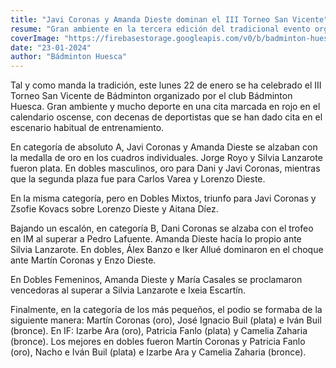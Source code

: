 ```yaml
---
title: "Javi Coronas y Amanda Dieste dominan el III Torneo San Vicente"
resume: "Gran ambiente en la tercera edición del tradicional evento organizado por Bádminton Huesca La Magia"
coverImage: "https://firebasestorage.googleapis.com/v0/b/badminton-huesca.appspot.com/o/posts%2F006-SanVicente2024%2F420069130-961506715365351-7293437724775473557-n_4_1000x563.webp?alt=media&token=c2c7ad78-02c5-4192-8068-9149dde31e0e"
date: "23-01-2024"
author: "Bádminton Huesca"
---
```


Tal y como manda la tradición, este lunes 22 de enero se ha celebrado el III Torneo San Vicente de Bádminton organizado por el club Bádminton Huesca. Gran ambiente y mucho deporte en una cita marcada en rojo en el calendario oscense, con decenas de deportistas que se han dado cita en el escenario habitual de entrenamiento.

En categoría de absoluto A, Javi Coronas y Amanda Dieste se alzaban con la medalla de oro en los cuadros individuales. Jorge Royo y Silvia Lanzarote fueron plata. En dobles masculinos, oro para Dani y Javi Coronas, mientras que la segunda plaza fue para Carlos Varea y Lorenzo Dieste.

En la misma categoría, pero en Dobles Mixtos, triunfo para Javi Coronas y Zsofie Kovacs sobre Lorenzo Dieste y Aitana Díez.

Bajando un escalón, en categoría B, Dani Coronas se alzaba con el trofeo en IM al superar a Pedro Lafuente. Amanda Dieste hacía lo propio ante Silvia Lanzarote. En dobles, Álex Banzo e Iker Allué dominaron en el choque ante Martín Coronas y Enzo Dieste.

En Dobles Femeninos, Amanda Dieste y María Casales se proclamaron vencedoras al superar a Silvia Lanzarote e Ixeia Escartín.

Finalmente, en la categoría de los más pequeños, el podio se formaba de la siguiente manera: Martín Coronas (oro), José Ignacio Buil (plata) e Iván Buil (bronce). En IF: Izarbe Ara (oro), Patricia Fanlo (plata) y Camelia Zaharia (bronce). Los mejores en dobles fueron Martín Coronas y Patricia Fanlo (oro), Nacho e Iván Buil (plata) e Izarbe Ara y Camelia Zaharia (bronce).
